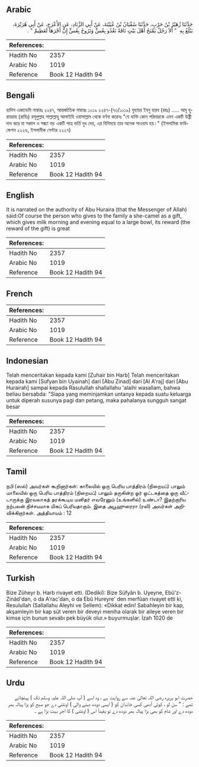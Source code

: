 ## Arabic


<div dir="rtl" lang="ar" style={{fontSize:'larger',backgroundColor:'#f8f9fa',padding:20}}>
حَدَّثَنَا زُهَيْرُ بْنُ حَرْبٍ، حَدَّثَنَا سُفْيَانُ بْنُ عُيَيْنَةَ، عَنْ أَبِي الزِّنَادِ، عَنِ الأَعْرَجِ، عَنْ أَبِي هُرَيْرَةَ، يَبْلُغُ بِهِ ‏ "‏ أَلاَ رَجُلٌ يَمْنَحُ أَهْلَ بَيْتٍ نَاقَةً تَغْدُو بِعُسٍّ وَتَرُوحُ بِعُسٍّ إِنَّ أَجْرَهَا لَعَظِيمٌ ‏"‏ ‏.‏
</div>
<div style={{backgroundColor:'#f8f9fa',padding:20, marginBottom: 10}}><table> <thead> <tr> <th>References:</th> <th></th> </tr> </thead> <tbody><tr><td>Hadith No</td><td>2357</td></tr><tr><td>Arabic No</td><td>1019</td></tr><tr><td>Reference</td><td>Book 12 Hadith 94</td></tr></tbody></table></div>

## Bengali


<div dir="ltr" lang="bn" style={{fontSize:'larger',backgroundColor:'#f8f9fa',padding:20}}>
হাদিস একাডেমি নাম্বারঃ ২২৪৭, আন্তর্জাতিক নাম্বারঃ ১০১৯ ২২৪৭-(৭৩/১০১৯) যুহায়র ইবনু হারব (রহঃ) ..... আবূ হুরায়রাহ (রাযিঃ) রসূলুল্লাহ সাল্লাল্লাহু আলাইহি ওয়াসাল্লাম থেকে বর্ণনা করেনঃ "যে ব্যক্তি কোন পরিবারকে এমন একটি উষ্ট্ৰী দান করে যা সকাল ও সন্ধ্যা বড় একটি পাত্র ভর্তি দুধ দেয়, এর বিনিময়ে তার অনেক সাওয়াব হয়।" (ইসলামিক ফাউন্ডেশন ২২২৬, ইসলামীক সেন্টার ২২২৭)
</div>
<div style={{backgroundColor:'#f8f9fa',padding:20, marginBottom: 10}}><table> <thead> <tr> <th>References:</th> <th></th> </tr> </thead> <tbody><tr><td>Hadith No</td><td>2357</td></tr><tr><td>Arabic No</td><td>1019</td></tr><tr><td>Reference</td><td>Book 12 Hadith 94</td></tr></tbody></table></div>

## English


<div dir="ltr" lang="en" style={{fontSize:'larger',backgroundColor:'#f8f9fa',padding:20}}>
It is narrated on the authority of Abu Huraira (that the Messenger of Allah) said:Of course the person who gives to the family a she-camel as a gift, which gives milk morning and evening equal to a large bowl, its reward (the reward of the gift) is great
</div>
<div style={{backgroundColor:'#f8f9fa',padding:20, marginBottom: 10}}><table> <thead> <tr> <th>References:</th> <th></th> </tr> </thead> <tbody><tr><td>Hadith No</td><td>2357</td></tr><tr><td>Arabic No</td><td>1019</td></tr><tr><td>Reference</td><td>Book 12 Hadith 94</td></tr></tbody></table></div>

## French


<div dir="ltr" lang="fr" style={{fontSize:'larger',backgroundColor:'#f8f9fa',padding:20}}>

</div>
<div style={{backgroundColor:'#f8f9fa',padding:20, marginBottom: 10}}><table> <thead> <tr> <th>References:</th> <th></th> </tr> </thead> <tbody><tr><td>Hadith No</td><td>2357</td></tr><tr><td>Arabic No</td><td>1019</td></tr><tr><td>Reference</td><td>Book 12 Hadith 94</td></tr></tbody></table></div>

## Indonesian


<div dir="ltr" lang="id" style={{fontSize:'larger',backgroundColor:'#f8f9fa',padding:20}}>
Telah menceritakan kepada kami [Zuhair bin Harb] Telah menceritakan kepada kami [Sufyan bin Uyainah] dari [Abu Zinad] dari [Al A'raj] dari [Abu Hurairah] sampai kepada Rasulullah shallallahu 'alaihi wasallam, bahwa beliau bersabda: "Siapa yang meminjamkan untanya kepada suatu keluarga untuk diperah susunya pagi dan petang, maka pahalanya sungguh sangat besar
</div>
<div style={{backgroundColor:'#f8f9fa',padding:20, marginBottom: 10}}><table> <thead> <tr> <th>References:</th> <th></th> </tr> </thead> <tbody><tr><td>Hadith No</td><td>2357</td></tr><tr><td>Arabic No</td><td>1019</td></tr><tr><td>Reference</td><td>Book 12 Hadith 94</td></tr></tbody></table></div>

## Tamil


<div dir="ltr" lang="ta" style={{fontSize:'larger',backgroundColor:'#f8f9fa',padding:20}}>
நபி (ஸல்) அவர்கள் கூறினார்கள்: காலையில் ஒரு பெரிய பாத்திரம் (நிறையப்) பாலும் மாலையில் ஒரு பெரிய பாத்திரம் (நிறையப்) பாலும் தருகின்ற ஓர் ஒட்டகத்தை ஒரு வீட்டாருக்கு இரவலாகத் தரக்கூடிய மனிதர் எவரேனும் (உங்களில்) உண்டா? இதற்குரிய நற்பலன் நிச்சயமாக மிகப் பெரியதாகும். இதை அபூஹுரைரா (ரலி) அவர்கள் அறிவிக்கிறார்கள். அத்தியாயம் : 12
</div>
<div style={{backgroundColor:'#f8f9fa',padding:20, marginBottom: 10}}><table> <thead> <tr> <th>References:</th> <th></th> </tr> </thead> <tbody><tr><td>Hadith No</td><td>2357</td></tr><tr><td>Arabic No</td><td>1019</td></tr><tr><td>Reference</td><td>Book 12 Hadith 94</td></tr></tbody></table></div>

## Turkish


<div dir="ltr" lang="tr" style={{fontSize:'larger',backgroundColor:'#f8f9fa',padding:20}}>
Bize Züheyr b. Harb rivayet etti. (Dediki): Bize Süfyân b. Uyeyne, Ebû'z-Zinâd'dan, o da A'rac'dan, o da Ebû Hureyre' den merfûan rivayet etti ki, Resulullah (Sallallahu Aleyhi ve Sellem): «Dikkat edin! Sabahleyin bir kap, akşamleyin bir kap süt veren bir deveyi meniha olarak bir aileye veren bir kimse için bunun sevabı pek büyük olur.» buyurmuşlar. İzah 1020 de
</div>
<div style={{backgroundColor:'#f8f9fa',padding:20, marginBottom: 10}}><table> <thead> <tr> <th>References:</th> <th></th> </tr> </thead> <tbody><tr><td>Hadith No</td><td>2357</td></tr><tr><td>Arabic No</td><td>1019</td></tr><tr><td>Reference</td><td>Book 12 Hadith 94</td></tr></tbody></table></div>

## Urdu


<div dir="rtl" lang="ur" style={{fontSize:'larger',backgroundColor:'#f8f9fa',padding:20}}>
حضرت ابو ہریرہ رضی اللہ تعالیٰ عنہ سے روایت ہے ، وہ اسے ( آپ صلی اللہ علیہ وسلم تک ) پہنچاتے تھے : " سن لو ، کوئی آدمی کسی خاندان کو ( ایسی دودھ دینے والی ) اونٹنی دے جو صبح کو بڑا پیالہ بھر دودھ دے اور شام کو بھی بڑا پیالہ بھر دودھ دے تو یقیناً اس ( اونٹنی ) کا اجر بہت بڑا ہے ۔
</div>
<div style={{backgroundColor:'#f8f9fa',padding:20, marginBottom: 10}}><table> <thead> <tr> <th>References:</th> <th></th> </tr> </thead> <tbody><tr><td>Hadith No</td><td>2357</td></tr><tr><td>Arabic No</td><td>1019</td></tr><tr><td>Reference</td><td>Book 12 Hadith 94</td></tr></tbody></table></div>